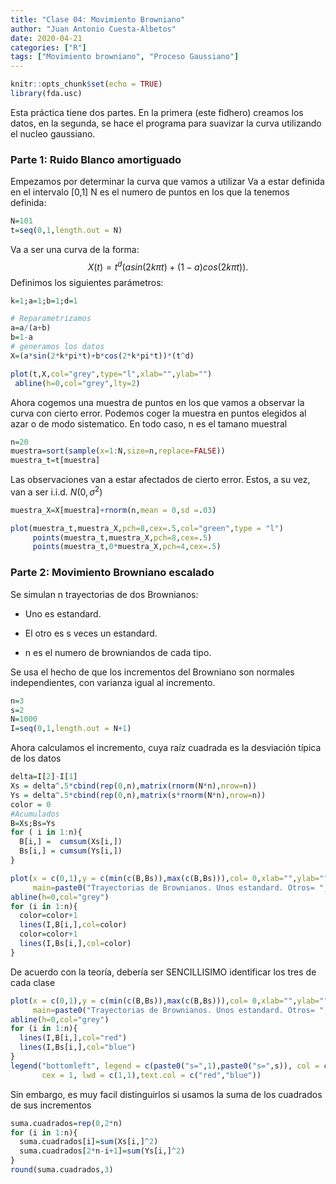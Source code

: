 ```yaml
---
title: "Clase 04: Movimiento Browniano"
author: "Juan Antonio Cuesta-Albetos"
date: 2020-04-21
categories: ["R"]
tags: ["Movimiento browniano", "Proceso Gaussiano"]
---
```


```r
knitr::opts_chunk$set(echo = TRUE)
library(fda.usc)
```

Esta práctica tiene dos partes. En la primera (este fidhero) creamos los datos, en la segunda, se hace el programa para suavizar la curva utilizando el nucleo gaussiano.

### Parte 1: Ruido Blanco amortiguado

Empezamos por determinar la curva que vamos a utilizar Va a estar definida en el intervalo [0,1] N es el numero de puntos en los que la tenemos definida:

```r
N=101
t=seq(0,1,length.out = N)
```

Va a ser una curva de la forma:
$$X(t)= t^d(asin(2k\pi t)+(1-a)cos(2k\pi t)).$$
Definimos los siguientes parámetros:
```r
k=1;a=1;b=1;d=1

# Reparametrizamos
a=a/(a+b)
b=1-a
# generamos los datos
X=(a*sin(2*k*pi*t)+b*cos(2*k*pi*t))*(t^d)

plot(t,X,col="grey",type="l",xlab="",ylab="")
 abline(h=0,col="grey",lty=2)

```
Ahora cogemos una muestra de puntos en los que vamos a observar la curva con cierto error. Podemos coger la muestra en puntos elegidos al azar o de modo sistematico. En todo caso, n es el tamano muestral
```r
n=20
muestra=sort(sample(x=1:N,size=n,replace=FALSE))
muestra_t=t[muestra]
```


Las observaciones van a estar afectados de cierto error. Estos, a su vez, van a ser i.i.d. $N(0,\sigma^2)$
```r
muestra_X=X[muestra]+rnorm(n,mean = 0,sd =.03)

plot(muestra_t,muestra_X,pch=8,cex=.5,col="green",type = "l")
     points(muestra_t,muestra_X,pch=8,cex=.5)
     points(muestra_t,0*muestra_X,pch=4,cex=.5)
```

### Parte 2: Movimiento Browniano escalado

Se simulan n trayectorias de dos Brownianos:
   
   + Uno es estandard.
  
  + El otro es s veces un estandard.
  
  +  n es el numero de browniandos de cada tipo.
  
Se usa el hecho de que los incrementos del Browniano son normales independientes, con varianza igual al incremento.

```r
n=3
s=2
N=1000
I=seq(0,1,length.out = N+1)
```

Ahora calculamos el incremento, cuya raíz cuadrada es la desviación típica de los datos
```r
delta=I[2]-I[1]
Xs = delta^.5*cbind(rep(0,n),matrix(rnorm(N*n),nrow=n))
Ys = delta^.5*cbind(rep(0,n),matrix(s*rnorm(N*n),nrow=n))
color = 0
#Acumulados
B=Xs;Bs=Ys
for ( i in 1:n){
  B[i,] =  cumsum(Xs[i,])
  Bs[i,] = cumsum(Ys[i,])
}

plot(x = c(0,1),y = c(min(c(B,Bs)),max(c(B,Bs))),col= 0,xlab="",ylab="",
     main=paste0("Trayectorias de Brownianos. Unos estandard. Otros= ", s,"B"))
abline(h=0,col="grey")
for (i in 1:n){
  color=color+1
  lines(I,B[i,],col=color)
  color=color+1
  lines(I,Bs[i,],col=color)
}

```


De acuerdo con la teoría, debería ser SENCILLISIMO identificar los tres de cada clase
```r
plot(x = c(0,1),y = c(min(c(B,Bs)),max(c(B,Bs))),col= 0,xlab="",ylab="",
     main=paste0("Trayectorias de Brownianos. Unos estandard. Otros= ", s,"B"))
abline(h=0,col="grey")
for (i in 1:n){
  lines(I,B[i,],col="red")
  lines(I,Bs[i,],col="blue")
}
legend("bottomleft", legend = c(paste0("s=",1),paste0("s=",s)), col = c("red","blue"), 
       cex = 1, lwd = c(1,1),text.col = c("red","blue"))
```


Sin embargo, es muy facil distinguirlos si usamos la suma de los cuadrados de sus incrementos
```r
suma.cuadrados=rep(0,2*n)
for (i in 1:n){
  suma.cuadrados[i]=sum(Xs[i,]^2)
  suma.cuadrados[2*n-i+1]=sum(Ys[i,]^2)
}
round(suma.cuadrados,3)

```

